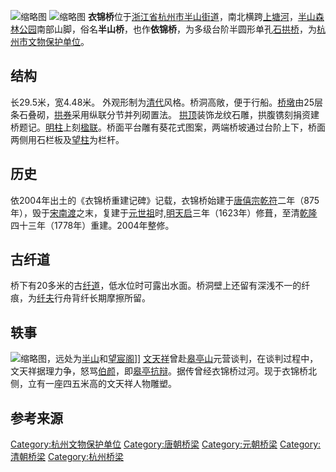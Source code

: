 [[File:衣锦桥-03.jpg|缩略图]]
[[File:衣锦桥-01.jpg|缩略图]]
{{coord|30|21|02.6|N|120|11|19.9|E|region:CN_type:landmark|display=title}}
'''衣锦桥'''位于[[浙江省|浙江省]][[杭州市|杭州市]][[半山街道|半山街道]]，南北横跨[[上塘河|上塘河]]，[[杭州半山国家森林公园|半山森林公园]]南部山脚，俗名'''半山桥'''{{r|r1}}，也作'''依锦桥'''{{r|r6}}，为多级台阶半圆形单孔[[石拱桥|石拱桥]]{{r|r2}}，为[[杭州市文物保护单位|杭州市文物保护单位]]。{{r|r3}}

==结构==
长29.5米，宽4.48米。
外观形制为[[清代|清代]]风格。桥洞高敞，便于行船。[[桥墩|桥墩]]由25层条石叠砌，[[拱券|拱券]]采用纵联分节并列砌置法。{{r|r2}} [[拱顶|拱顶]]装饰龙纹石雕，拱腹镌刻捐资建桥题记。[[明柱|明柱]]上刻[[楹联|楹联]]。桥面平台雕有葵花式图案，两端桥坡通过台阶上下，桥面两侧用石栏板及[[望柱|望柱]]为栏杆。{{r|r3}}
==历史==
依2004年出土的《衣锦桥重建记碑》记载，衣锦桥始建于[[唐僖宗|唐僖宗]][[乾符|乾符]]二年（875年），毁于[[建炎南渡|宋南渡]]之末，复建于[[元世祖|元世祖]]时,[[明朝|明]][[天启_(明朝)|天启]]三年（1623年）修葺，至清[[乾隆|乾隆]]四十三年（1778年）重建。{{r|r2}}2004年整修。{{r|r3}}
==古纤道==
桥下有20多米的古[[纤道|纤道]]，低水位时可露出水面。桥洞壁上还留有深浅不一的纤痕，为[[纤夫|纤夫]]行舟背纤长期摩擦所留。{{r|r5}}
==轶事==
[[File:衣锦桥-02.jpg|缩略图]]，远处为[[杭州半山国家森林公园|半山]]和[[望宸阁|望宸阁]]]]
[[文天祥|文天祥]]曾赴[[皋亭山|皋亭山]]元营谈判，在谈判过程中，文天祥据理力争，怒骂[[伯顏_(八鄰部)|伯颜]]，即[[皋亭抗辩|皋亭抗辩]]。据传曾经衣锦桥过河。现于衣锦桥北侧，立有一座四五米高的文天祥人物雕塑{{r|r4}}。

==参考来源==
{{reflist|refs=
<ref name="r1">{{cite wikisource|title=古今图书集成|volume=134|wslanguage=zh|wslink=Page:Gujin_Tushu_Jicheng,_Volume_134_(1700-1725).djvu/55}} </ref>
<ref name="r2">{{cite journal|title=《衣锦桥重建记碑》考|author=金平|journal=杭州文博|year=2008|issue=第1期|pages=23-25}} </ref>
<ref name="r3">{{cite web|title=衣锦桥|url=http://www.gongshu.gov.cn/art/2011/7/8/art_1285477_4792091.html}} </ref>
<ref name="r4">{{cite web|title=杭州半山衣锦桥突现裂缝|url=http://zjnews.zjol.com.cn/05zjnews/system/2013/09/02/019569966.shtml}} </ref>
<ref name="r5">{{cite web|title=半山衣锦桥现3条裂缝|url=http://gotrip.zjol.com.cn/system/2017/07/16/021556786.shtml|date=2017-07-16|work=青年时报}} </ref>
<ref name="r6">{{cite web|title=拱墅区半山街道：让文化发展滋润群众幸福生活|url=https://hzdaily.hangzhou.com.cn/hzrb/html/2013-10/18/content_1597673.htm |date=2013-10-18|work=杭州日报}} </ref>
}}

[[Category:杭州文物保护单位|Category:杭州文物保护单位]]
[[Category:唐朝桥梁|Category:唐朝桥梁]]
[[Category:元朝桥梁|Category:元朝桥梁]]
[[Category:清朝桥梁|Category:清朝桥梁]]
[[Category:杭州桥梁|Category:杭州桥梁]]